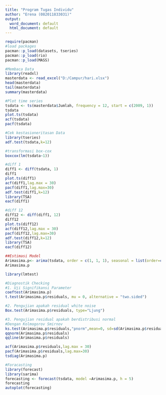 ---
title: "Program Tugas Individu"
author: "Erena (082011833031)"
output:
  word_document: default
  html_document: default
---
```{r}
require(pacman)
#load packages
pacman::p_load(datasets, tseries)
pacman::p_load(rio)
pacman::p_load(MASS)
```

```{r}
#Membaca Data
library(readxl)
masterdata <- read_excel("D:/Campur/hari.xlsx")
head(masterdata)
tail(masterdata)
summary(masterdata)

```

```{r}
#Plot time series
tsdata <- ts(masterdata$Jumlah, frequency = 12, start = c(2009, 1))
tsdata
plot.ts(tsdata)
acf(tsdata)
pacf(tsdata)
```

```{r}
#Cek kestasioneritasan Data
library(tseries)
adf.test(tsdata,k=12)
```

```{r}
#transformasi box-cox
boxcox(lm(tsdata~1))


```

```{r}
#diff 1
diff1 <- diff(tsdata, 1)
diff1
plot.ts(diff1)
acf(diff1,lag.max = 30)
pacf(diff1,lag.max=30)
adf.test(diff1,k=12)
library(TSA)
eacf(diff1)

```

```{r}
#diff 12
diff12 <- diff(diff1, 12)
diff12
plot.ts(diff12)
acf(diff12,lag.max = 30)
pacf(diff12,lag.max=30)
adf.test(diff12,k=12)
library(TSA)
eacf(diff12)
```
```{r}
##Estimasi Model
Arimasima.p<- arima(tsdata, order = c(1, 1, 1), seasonal = list(order=c(0,1,1),period=12),include.mean = TRUE)
Arimasima.p

```

```{r}
library(lmtest)

#Diagnostik Checking
#1. Uji Signifikansi Parameter 
coeftest(Arimasima.p)
t.test(Arimasima.p$residuals, mu = 0, alternative = "two.sided")

#2. Pengujian apakah residual white noise
Box.test(Arimasima.p$residuals, type="Ljung")

#3. Pengujian residual apakah berdistribusi normal
#Dengan Kolmogorov Smirnov
ks.test(Arimasima.p$residuals,"pnorm",mean=0, sd=sd(Arimasima.p$residuals))
qqnorm(Arimasima.p$residuals)
qqline(Arimasima.p$residuals)

acf(Arimasima.p$residuals,lag.max = 30)
pacf(Arimasima.p$residuals,lag.max=30)
tsdiag(Arimasima.p)
```

```{r}
#Foracasting
library(forecast)
library(sarima)
forecasting <- forecast(tsdata, model =Arimasima.p, h = 5)
forecasting
autoplot(forecasting)

```

